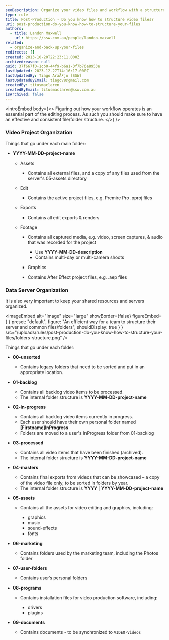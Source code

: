 ```yaml
---
seoDescription: Organize your video files and workflow with a structured approach to streamline editing and collaboration.
type: rule
title: Post-Production - Do you know how to structure video files?
uri: post-production-do-you-know-how-to-structure-your-files
authors:
  - title: Landon Maxwell
    url: https://ssw.com.au/people/landon-maxwell
related:
  - organize-and-back-up-your-files
redirects: []
created: 2013-10-20T22:23:11.000Z
archivedreason: null
guid: 37f667f0-1cb0-44f9-b6a1-3f7b76a8953e
lastUpdated: 2023-12-27T14:16:17.000Z
lastUpdatedBy: Tiago AraÃºjo [SSW]
lastUpdatedByEmail: tiagov8@gmail.com
createdBy: titusmaclaren
createdByEmail: titusmaclaren@ssw.com.au
isArchived: false
---
```


<introEmbed
  body={<>
Figuring out how your workflow operates is an essential part of the editing process. As such you should make sure to have an effective and consistent file/folder structure.
  </>}
/>
### Video Project Organization

Things that go under each main folder:

- **YYYY-MM-DD-project-name**

  - Assets

    - Contains all external files, and a copy of any files used from the server's 05-assets directory

  - Edit

    - Contains the active project files, e.g. Premire Pro .pproj files

  - Exports

    - Contains all edit exports & renders

  - Footage

    - Contains all captured media, e.g. video, screen captures, & audio that was recorded for the project

      - Use **YYYY-MM-DD-description**
      - Contains multi-day or multi-camera shoots

    - Graphics
    - Contains After Effect project files, e.g. .aep files

### Data Server Organization

It is also very important to keep your shared resources and servers organized.


<imageEmbed
  alt="Image"
  size="large"
  showBorder={false}
  figureEmbed={ {
    preset: "default",
    figure: "An efficient way for a team to structure their server and common files/folders",
    shouldDisplay: true
  } }
  src="/uploads/rules/post-production-do-you-know-how-to-structure-your-files/folders-structure.png"
/>

Things that go under each folder:

- **00-unsorted**

  - Contains legacy folders that need to be sorted and put in an appropriate location.

- **01-backlog**

  - Contains all backlog video items to be processed.
  - The internal folder structure is **YYYY-MM-DD-project-name**

- **02-in-progress**

  - Contains all backlog video items currently in progress.
  - Each user should have their own personal folder named **\[Firstname]InProgress**
  - Folders are moved to a user's InProgress folder from 01-backlog

- **03-processed**

  - Contains all video items that have been finished (archived).
  - The internal folder structure is **YYYY-MM-DD-project-name**

- **04-masters**

  - Contains final exports from videos that can be showcased – a copy of the video file only, to be sorted in folders by year.
  - The internal folder structure is **YYYY** | **YYYY-MM-DD-project-name**

- **05-assets**

  - Contains all the assets for video editing and graphics, including:

    - graphics
    - music
    - sound-effects
    - fonts

- **06-marketing**

  - Contains folders used by the marketing team, including the Photos folder

- **07-user-folders**

  - Contains user’s personal folders

- **08-programs**

  - Contains installation files for video production software, including:

    - drivers
    - plugins

- **09-documents**

  - Contains documents - to be synchronized to `VIDEO-Videos`
